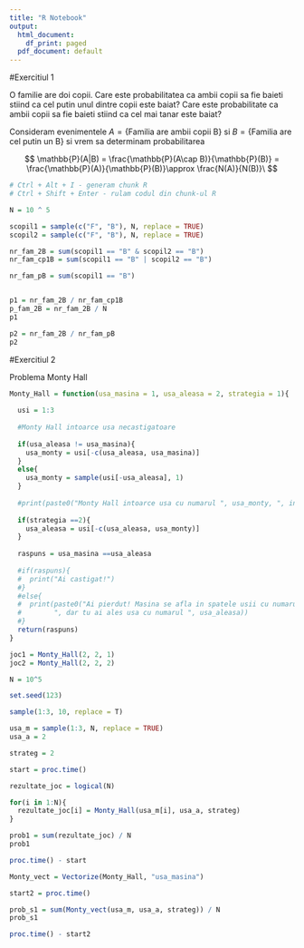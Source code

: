 ```yaml
---
title: "R Notebook"
output:
  html_document:
    df_print: paged
  pdf_document: default
---
```


#Exercitiul 1

O familie are doi copii. Care este probabilitatea ca ambii copii sa fie baieti stiind ca cel putin unul dintre copii este baiat? Care este probabilitate ca ambii copii sa fie baieti stiind ca cel mai tanar este baiat?

Consideram evenimentele $A = \{\text{Familia are ambii copii B}\}$ si $B = \{\text{Familia are cel putin un B}\}$ si vrem sa determinam probabilitarea

$$
\mathbb{P}(A|B) = \frac{\mathbb{P}(A\cap B)}{\mathbb{P}(B)} = \frac{\mathbb{P}(A)}{\mathbb{P}(B)}\approx \frac{N(A)}{N(B)}\
$$

```r
# Ctrl + Alt + I - generam chunk R
# Ctrl + Shift + Enter - rulam codul din chunk-ul R

N = 10 ^ 5

scopil1 = sample(c("F", "B"), N, replace = TRUE)
scopil2 = sample(c("F", "B"), N, replace = TRUE)

nr_fam_2B = sum(scopil1 == "B" & scopil2 == "B")
nr_fam_cp1B = sum(scopil1 == "B" | scopil2 == "B")

nr_fam_pB = sum(scopil1 == "B")


p1 = nr_fam_2B / nr_fam_cp1B
p_fam_2B = nr_fam_2B / N
p1

p2 = nr_fam_2B / nr_fam_pB
p2

```

#Exercitiul 2

Problema Monty Hall

```r
Monty_Hall = function(usa_masina = 1, usa_aleasa = 2, strategia = 1){
  
  usi = 1:3
  
  #Monty Hall intoarce usa necastigatoare
  
  if(usa_aleasa != usa_masina){
    usa_monty = usi[-c(usa_aleasa, usa_masina)]
  }
  else{
    usa_monty = sample(usi[-usa_aleasa], 1)
  }
  
  #print(paste0("Monty Hall intoarce usa cu numarul ", usa_monty, ", in spatele careia se afla o capra."))
  
  if(strategia ==2){
    usa_aleasa = usi[-c(usa_aleasa, usa_monty)]
  }
  
  raspuns = usa_masina ==usa_aleasa
  
  #if(raspuns){
  #  print("Ai castigat!")
  #}
  #else{
  #  print(paste0("Ai pierdut! Masina se afla in spatele usii cu numarul ", usa_masina, 
  #        ", dar tu ai ales usa cu numarul ", usa_aleasa))
  #}
  return(raspuns)
}

```
```r
joc1 = Monty_Hall(2, 2, 1)
joc2 = Monty_Hall(2, 2, 2)
```
```r
N = 10^5

set.seed(123)

sample(1:3, 10, replace = T)

usa_m = sample(1:3, N, replace = TRUE)
usa_a = 2

strateg = 2

start = proc.time()

rezultate_joc = logical(N)

for(i in 1:N){
  rezultate_joc[i] = Monty_Hall(usa_m[i], usa_a, strateg)
}

prob1 = sum(rezultate_joc) / N
prob1

proc.time() - start

Monty_vect = Vectorize(Monty_Hall, "usa_masina")

start2 = proc.time()

prob_s1 = sum(Monty_vect(usa_m, usa_a, strateg)) / N
prob_s1

proc.time() - start2
```











